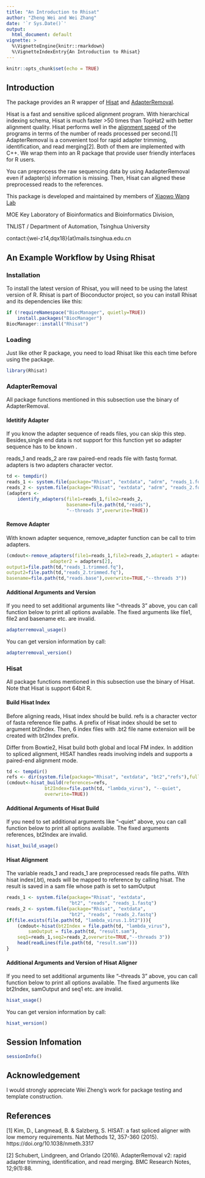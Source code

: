 ```yaml
---
title: "An Introduction to Rhisat"
author: "Zheng Wei and Wei Zhang"
date: '`r Sys.Date()`'
output:
  html_document: default
vignette: >
  %\VignetteEngine{knitr::rmarkdown}
  %\VignetteIndexEntry{An Introduction to Rhisat}
---
```


```r
knitr::opts_chunk$set(echo = TRUE)
```


## Introduction

The package provides an R wrapper of
[Hisat](http://ccb.jhu.edu/software/hisat/index.shtml) and
[AdapterRemoval](https://github.com/MikkelSchubert/adapterremoval).

Hisat is a fast and sensitive spliced alignment program.
With hierarchical indexing schema, Hisat is much faster >50 
times than TopHat2 with better alignment quality. Hisat performs well 
in the [alignment speed](https://www.nature.com/articles/nmeth.3317/figures/6) 
of the programs in terms of the number of reads processed per second.[1]
AdapterRemoval is a convenient tool for rapid adapter trimming,
identification, and read merging[2]. 
Both of them are implemented with C++. We wrap them
into an R package that provide user friendly interfaces for R users.

You can preprocess the raw sequencing data by using AadapterRemoval even
if adapter(s) information is missing. Then, Hisat can aligned these
preprocessed reads to the references. 

This package is developed and maintained by members of 
[Xiaowo Wang Lab](http://bioinfo.au.tsinghua.edu.cn/member/xwwang)

MOE Key Laboratory of Bioinformatics and Bioinformatics Division, 

TNLIST / Department of Automation, Tsinghua University

contact:{wei-z14,dqx18}(at)mails.tsinghua.edu.cn

## An Example Workflow by Using Rhisat



### Installation

To install the latest version of Rhisat, you will need to be using the
latest version of R. Rhisat is part of Bioconductor project, 
so you can install Rhisat and its dependencies like this:

```r
if (!requireNamespace("BiocManager", quietly=TRUE))
    install.packages("BiocManager")
BiocManager::install("Rhisat")
```

### Loading

Just like other R package, 
you need to load Rhisat like this each time before using the package.
```r
library(Rhisat)
```

### AdapterRemoval

All package functions mentioned in this subsection 
use the binary of AdapterRemoval.

#### Idetitify Adapter

If you know the adapter sequence of reads files, you can skip this step.
Besides,single end data is not support for this function yet so adapter
sequence has to be known .


reads_1 and reads_2 are raw paired-end reads file with fastq format.
adapters is two adapters character vector. 

```r
td <- tempdir()
reads_1 <- system.file(package="Rhisat", "extdata", "adrm", "reads_1.fq")
reads_2 <- system.file(package="Rhisat", "extdata", "adrm", "reads_2.fq")
(adapters <- 
    identify_adapters(file1=reads_1,file2=reads_2,
                      basename=file.path(td,"reads"),
                      "--threads 3",overwrite=TRUE))
```

#### Remove Adapter

With known adapter sequence, 
remove_adapter function can be call to trim adapters.  

```r
(cmdout<-remove_adapters(file1=reads_1,file2=reads_2,adapter1 = adapters[1], 
                adapter2 = adapters[2],
output1=file.path(td,"reads_1.trimmed.fq"),
output2=file.path(td,"reads_2.trimmed.fq"),
basename=file.path(td,"reads.base"),overwrite=TRUE,"--threads 3"))
```


#### Additional Arguments and Version

If you need to set additional arguments like "--threads 3" above, 
you can call function below to print all options available. 
The fixed arguments like file1, file2 and basename etc. are invalid.

```r
adapterremoval_usage()
```

You can get version information by call:

```r
adapterremoval_version()
```


### Hisat
All package functions mentioned in this subsection 
use the binary of Hisat. 
Note that Hisat is support 64bit R.

#### Build Hisat Index
Before aligning reads, Hisat index should be build. 
refs is a character vector of fasta reference file paths. 
A prefix of Hisat index should be set to argument bt2Index. 
Then, 6 index files with .bt2 file name extension will 
be created with bt2Index prefix.

Differ from Bowtie2, Hisat build both global and local FM
index. In addition to spliced alignment, HISAT handles reads 
involving indels and supports a paired-end alignment mode. 

```r
td <- tempdir()
refs <- dir(system.file(package="Rhisat", "extdata", "bt2","refs"),full=TRUE)
(cmdout<-hisat_build(references=refs, 
              bt2Index=file.path(td, "lambda_virus"), "--quiet",
              overwrite=TRUE))
```

#### Additional Arguments of Hisat Build

If you need to set additional arguments like 
"--quiet" above, 
you can call function below to print all options available. 
The fixed arguments references, bt2Index are invalid.

```r
hisat_build_usage()
```

#### Hisat Alignment

The variable reads_1 and reads_1 are preprocessed reads file paths. 
With hisat index(.bt), 
reads will be mapped to reference by calling hisat. 
The result is saved in a sam file whose path is set to samOutput 

```r
reads_1 <- system.file(package="Rhisat", "extdata", 
                       "bt2", "reads", "reads_1.fastq")
reads_2 <- system.file(package="Rhisat", "extdata", 
                       "bt2", "reads", "reads_2.fastq")
if(file.exists(file.path(td, "lambda_virus.1.bt2"))){
    (cmdout<-hisat(bt2Index = file.path(td, "lambda_virus"),
        samOutput = file.path(td, "result.sam"),
    seq1=reads_1,seq2=reads_2,overwrite=TRUE,"--threads 3"))
    head(readLines(file.path(td, "result.sam")))
}
```

#### Additional Arguments and Version of Hisat Aligner

If you need to set additional arguments like "--threads 3" above, 
you can call function below to print all options available. 
The fixed arguments like bt2Index, samOutput and seq1 etc. are invalid.

```r
hisat_usage()
```

You can get version information by call:

```r
hisat_version()
```


## Session Infomation

```r
sessionInfo()
```

## Acknowledgement

I would strongly appreciate Wei Zheng's work for
package testing and template construction.

## References

[1] Kim, D., Langmead, B. & Salzberg, S. HISAT: a fast 
spliced aligner with low memory requirements. Nat Methods 12, 
357-360 (2015). https://doi.org/10.1038/nmeth.3317

[2] Schubert, Lindgreen, and Orlando (2016). AdapterRemoval v2: rapid
adapter trimming, identification, and read merging. BMC Research Notes,
12;9(1):88.

